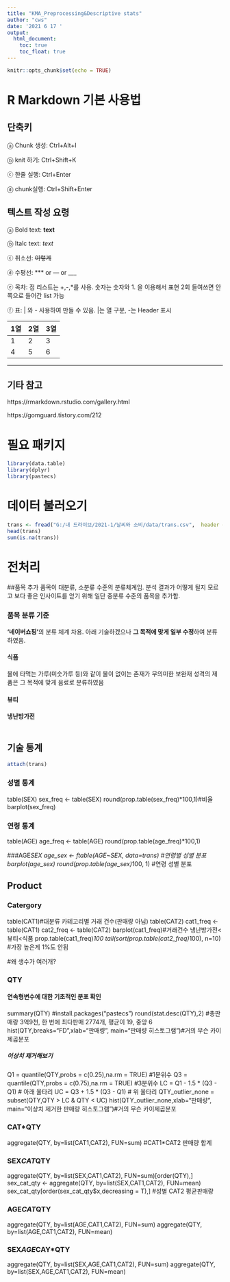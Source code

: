 ---
title: "KMA_Preprocessing&Descriptive stats"
author: "cws"
date: '2021 6 17 '
output: 
  html_document:
    toc: true
    toc_float: true
---

```{r setup, include=FALSE}
knitr::opts_chunk$set(echo = TRUE)
```

# R Markdown 기본 사용법
## 단축키

ⓐ Chunk 생성: Ctrl+Alt+I


ⓑ knit 하기: Ctrl+Shift+K


ⓒ 한줄 실행: Ctrl+Enter


ⓓ chunk실행: Ctrl+Shift+Enter

## 텍스트 작성 요령

ⓐ Bold text: **text**


ⓑ Italc text: *text*


ⓒ 취소선: ~~이렇게~~


ⓓ 수평선: *** or --- or ___


ⓔ 목차: 점 리스트는 +,-,*를 사용. 숫자는 숫자와 1. 을 이용해서 표현 2회 들여쓰면 안쪽으로 들어간 list 가능


ⓕ 표: | 와 - 사용하여 만들 수 있음. |는 열 구분, -는 Header 표시 

|1열|2열|3열|
|-|-|-|
|1|2|3|
|4|5|6|

***

## 기타 참고 

https://rmarkdown.rstudio.com/gallery.html


https://gomguard.tistory.com/212


# 필요 패키지 
```{r}
library(data.table)
library(dplyr)
library(pastecs)
```

# 데이터 불러오기
```{r data load}
trans <- fread("G:/내 드라이브/2021-1/날씨와 소비/data/trans.csv",  header = TRUE,encoding="UTF-8")
head(trans)
sum(is.na(trans))
```

# 전처리 

##품목 추가 
 품목이 대분류, 소분류 수준의 분류체계임. 분석 결과가 어떻게 될지 모르고 보다 좋은 인사이트를 얻기 위해 일단 중분류 수준의 품목을 추가함.

### 품목 분류 기준

**'네이버쇼핑'**의 분류 체계 차용. 아래 기술하겠으나 **그 목적에 맞게 일부 수정**하여 분류하였음. 

#### 식품 
물에 타먹는 가루(미숫가루 등)와 같이 물이 없이는 존재가 무의미한 보완재 성격의 제품은 그 목적에 맞게 음료로 분류하였음


#### 뷰티 



#### 냉난방가전


```{r}

```


## 기술 통계
```{r}
attach(trans)
```

### 성별 통계
table(SEX)
sex_freq <- table(SEX)
round(prop.table(sex_freq)*100,1)#비율
barplot(sex_freq)

### 연령 통계
table(AGE)
age_freq <- table(AGE)
round(prop.table(age_freq)*100,1)

###AGE*SEX
age_sex <- ftable(AGE~SEX, data=trans) #연령별 성별 분포
barplot(age_sex)
round(prop.table(age_sex)*100, 1) #연령 성별 분포 

## Product
### Catergory
table(CAT1)#대분류 카테고리별 거래 건수(판매량 아님)
table(CAT2)
cat1_freq <- table(CAT1)
cat2_freq <- table(CAT2)
barplot(cat1_freq)#거래건수 냉난방가전<뷰티<식품
prop.table(cat1_freq)*100
tail(sort(prop.table(cat2_freq)*100), n=10) #가장 높은게 1%도 안됨


#왜 생수가 여러개? 

### QTY


#### 연속형변수에 대한 기초적인 분포 확인
summary(QTY)
#install.packages("pastecs")
round(stat.desc(QTY),2) #총판매랑 3억9천, 한 번에 최다판매 2774개, 평균이 19, 중앙 6
hist(QTY,breaks="FD",xlab="판매량", main="판매량 히스토그램")#거의 무슨 카이제곱분포

##### 이상치 제거해보기
Q1 = quantile(QTY,probs = c(0.25),na.rm = TRUE) #1분위수
Q3 = quantile(QTY,probs = c(0.75),na.rm = TRUE) #3분위수
LC = Q1 - 1.5 * (Q3 - Q1) # 아래 울타리
UC = Q3 + 1.5 * (Q3 - Q1) # 위 울타리
QTY_outlier_none = subset(QTY,QTY >  LC & QTY < UC)
hist(QTY_outlier_none,xlab="판매량", main="이상치 제거한 판매량 히스토그램")#거의 무슨 카이제곱분포

### CAT*QTY
aggregate(QTY, by=list(CAT1,CAT2), FUN=sum) #CAT1*CAT2 판매량 합계

### SEX*CAT*QTY 
aggregate(QTY, by=list(SEX,CAT1,CAT2), FUN=sum)[order(QTY),]
sex_cat_qty <- aggregate(QTY, by=list(SEX,CAT1,CAT2), FUN=mean)
sex_cat_qty[order(sex_cat_qty$x,decreasing = T),] #성별 CAT2 평균판매량

### AGE*CAT*QTY
aggregate(QTY, by=list(AGE,CAT1,CAT2), FUN=sum)
aggregate(QTY, by=list(AGE,CAT1,CAT2), FUN=mean)

### SEX*AGE*CAY*QTY
aggregate(QTY, by=list(SEX,AGE,CAT1,CAT2), FUN=sum)
aggregate(QTY, by=list(SEX,AGE,CAT1,CAT2), FUN=mean)
